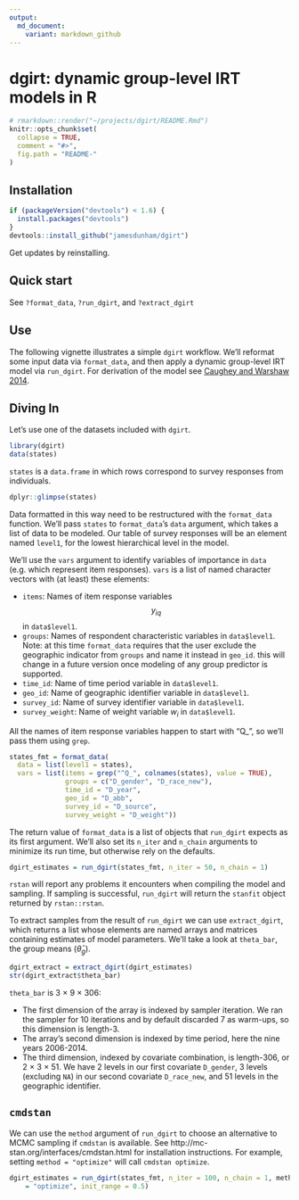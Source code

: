 ```yaml
---
output:
  md_document:
    variant: markdown_github
---
```

<!-- README.md is generated from README.Rmd. Please edit that file -->

# dgirt: dynamic group-level IRT models in R

```r
# rmarkdown::render("~/projects/dgirt/README.Rmd")
knitr::opts_chunk$set(
  collapse = TRUE,
  comment = "#>",
  fig.path = "README-"
)
```

## Installation

```r
if (packageVersion("devtools") < 1.6) {
  install.packages("devtools")
}
devtools::install_github("jamesdunham/dgirt")
```

Get updates by reinstalling.

## Quick start

See `?format_data`, `?run_dgirt`, and `?extract_dgirt`

## Use

The following vignette illustrates a simple `dgirt` workflow. We'll reformat some input data via `format_data`, and then apply a dynamic group-level IRT
model via `run_dgirt`. For derivation of the model see
[Caughey and Warshaw
2014](http://pan.oxfordjournals.org/content/early/2015/02/04/pan.mpu021.full.pdf+html).

## Diving In

Let's use one of the datasets included with `dgirt`.
```r
library(dgirt)
data(states)
```

`states` is a `data.frame` in which rows correspond to survey responses from
individuals. 

```r
dplyr::glimpse(states)
```

Data formatted in this way need to be restructured with the `format_data`
function.  We'll pass `states` to `format_data`'s `data` argument, which takes
a list of data to be modeled. Our table of survey responses will be an element
named `level1`, for the lowest hierarchical level in the model.

We'll use the `vars` argument to identify variables of importance in `data`
(e.g. which represent item responses). `vars` is a list of named character
vectors with (at least) these elements:

  * `items`: Names of item response variables $$y_{iq}$$ in `data$level1`.
  * `groups`: Names of respondent characteristic variables in `data$level1`.
    Note: at this time `format_data` requires that the user exclude the
    geographic indicator from `groups` and name it instead in `geo_id`. this
    will change in a future version once modeling of any group predictor is
    supported.
  * `time_id`: Name of time period variable in `data$level1`.
  * `geo_id`: Name of geographic identifier variable in `data$level1`.
  * `survey_id`: Name of survey identifier variable in `data$level1`.
  * `survey_weight`: Name of weight variable $w_i$ in `data$level1`.

All the names of item response variables happen to start with "Q\_", so we'll
pass them using `grep`.

```r
states_fmt = format_data(
  data = list(level1 = states),
  vars = list(items = grep("^Q_", colnames(states), value = TRUE),
              groups = c("D_gender", "D_race_new"),
              time_id = "D_year",
              geo_id = "D_abb",
              survey_id = "D_source",
              survey_weight = "D_weight"))
```

The return value of `format_data` is a list of objects that `run_dgirt` expects
as its first argument. We'll also set its `n_iter` and `n_chain` arguments to
minimize its run time, but otherwise rely on the defaults.

```r
dgirt_estimates = run_dgirt(states_fmt, n_iter = 50, n_chain = 1)
```

`rstan` will report any problems it encounters when compiling the model and
sampling. If sampling is successful, `run_dgirt` will return the `stanfit`
object returned by `rstan::rstan`.

To extract samples from the result of `run_dgirt` we can use `extract_dgirt`,
which returns a list whose elements are named arrays and matrices containing
estimates of model parameters. We'll take a look at `theta_bar`, the group
means ($\bar{\theta}_g$).

```r
dgirt_extract = extract_dgirt(dgirt_estimates)
str(dgirt_extract$theta_bar)
```

`theta_bar` is 3 $\times$ 9 $\times$ 306:

  * The first dimension of the array is indexed by sampler iteration. We ran
    the sampler for 10 iterations and by default discarded 7 as warm-ups, so
    this dimension is length-3.
  * The array's second dimension is indexed by time period, here the nine years
    2006-2014.
  * The third dimension, indexed by covariate combination, is length-306, or
    2 $\times$ 3 $\times$ 51. We have 2 levels in our first covariate
    `D_gender`, 3 levels (excluding `NA`) in our second covariate `D_race_new`,
    and 51 levels in the geographic identifier.

## `cmdstan`

We can use the `method` argument of `run_dgirt` to choose an alternative to
MCMC sampling if `cmdstan` is available. See
http://mc-stan.org/interfaces/cmdstan.html for installation instructions. For
example, setting `method = "optimize"` will call `cmdstan optimize`.

```r
dgirt_estimates = run_dgirt(states_fmt, n_iter = 100, n_chain = 1, method
    = "optimize", init_range = 0.5)
```

